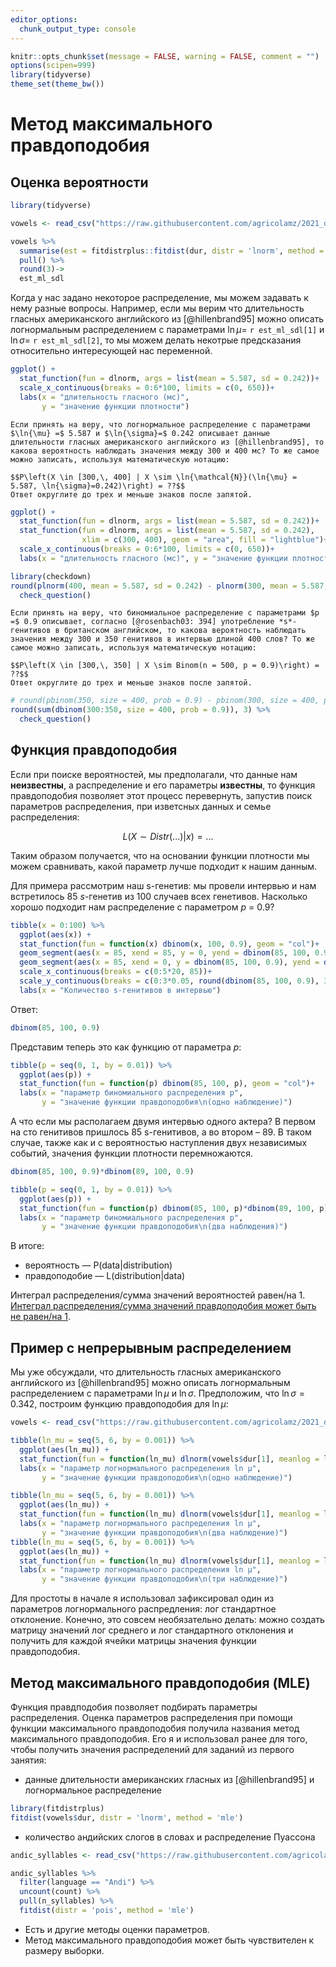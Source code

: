 ```yaml
---
editor_options: 
  chunk_output_type: console
---
```


```r
knitr::opts_chunk$set(message = FALSE, warning = FALSE, comment = "")
options(scipen=999)
library(tidyverse)
theme_set(theme_bw())
```

# Метод максимального правдоподобия

## Оценка вероятности

```r
library(tidyverse)
```

```r
vowels <- read_csv("https://raw.githubusercontent.com/agricolamz/2021_da4l/master/data/phonTools_hillenbrand_1995.csv") 

vowels %>% 
  summarise(est = fitdistrplus::fitdist(dur, distr = 'lnorm', method = 'mle')$estimate) %>% 
  pull() %>% 
  round(3)->
  est_ml_sdl
```

Когда у нас задано некоторое распределение, мы можем задавать к нему разные вопросы. Например, если мы верим что длительность гласных американского английского из [@hillenbrand95] можно описать логнормальным распределением с параметрами $\ln{\mu} =$ `r est_ml_sdl[1]` и $\ln{\sigma} =$ `r est_ml_sdl[2]`, то мы можем делать некотрые предсказания относительно интересующей нас переменной. 

```r
ggplot() + 
  stat_function(fun = dlnorm, args = list(mean = 5.587, sd = 0.242))+
  scale_x_continuous(breaks = 0:6*100, limits = c(0, 650))+
  labs(x = "длительность гласного (мс)",
       y = "значение функции плотности")
```


```block
Если принять на веру, что логнормальное распределение с параметрами $\ln{\mu} =$ 5.587 и $\ln{\sigma}=$ 0.242 описывает данные длительности гласных американского английского из [@hillenbrand95], то какова вероятность наблюдать значения между 300 и 400 мс? То же самое можно записать, используя математическую нотацию:

$$P\left(X \in [300,\, 400] | X \sim \ln{\mathcal{N}}(\ln{\mu} = 5.587, \ln{\sigma}=0.242)\right) = ??$$
Ответ округлите до трех и меньше знаков после запятой.

```

```r
ggplot() + 
  stat_function(fun = dlnorm, args = list(mean = 5.587, sd = 0.242))+
  stat_function(fun = dlnorm, args = list(mean = 5.587, sd = 0.242), 
                xlim = c(300, 400), geom = "area", fill = "lightblue")+
  scale_x_continuous(breaks = 0:6*100, limits = c(0, 650))+
  labs(x = "длительность гласного (мс)", y = "значение функции плотности")
```

```r
library(checkdown)
round(plnorm(400, mean = 5.587, sd = 0.242) - plnorm(300, mean = 5.587, sd = 0.242), 3) %>% 
  check_question()
```


```block
Если принять на веру, что биномиальное распределение с параметрами $p =$ 0.9 описывает, согласно [@rosenbach03: 394] употребление *s*-генитивов в британском английском, то какова вероятность наблюдать значения между 300 и 350 генитивов в интервью длиной 400 слов? То же самое можно записать, используя математическую нотацию:

$$P\left(X \in [300,\, 350] | X \sim Binom(n = 500, p = 0.9)\right) = ??$$
Ответ округлите до трех и меньше знаков после запятой.
```

```r
# round(pbinom(350, size = 400, prob = 0.9) - pbinom(300, size = 400, prob = 0.9), 3)
round(sum(dbinom(300:350, size = 400, prob = 0.9)), 3) %>% 
  check_question()
```

## Функция правдоподобия

Если при поиске вероятностей, мы предполагали, что данные нам **неизвестны**, а распределение и его параметры **известны**, то функция правдоподобия позволяет этот процесс перевернуть, запустив поиск параметров распределения, при изветсных данных и семье распределения:

$$L\left(X \sim Distr(...)|x\right) = ...$$

Таким образом получается, что на основании функции плотности мы можем сравнивать, какой параметр лучше подходит к нашим данным.

Для примера рассмотрим наш s-генетив: мы провели интервью и нам встретилось 85 *s*-генетив из 100 случаев всех генетивов. Насколько хорошо подходит нам распределение с параметром *p* = 0.9?

```r
tibble(x = 0:100) %>% 
  ggplot(aes(x)) +
  stat_function(fun = function(x) dbinom(x, 100, 0.9), geom = "col")+
  geom_segment(aes(x = 85, xend = 85, y = 0, yend = dbinom(85, 100, 0.9)), color = "red")+
  geom_segment(aes(x = 85, xend = 0, y = dbinom(85, 100, 0.9), yend = dbinom(85, 100, 0.9)), color = "red", arrow = arrow(length = unit(0.02, "npc")))+
  scale_x_continuous(breaks = c(0:5*20, 85))+
  scale_y_continuous(breaks = c(0:3*0.05, round(dbinom(85, 100, 0.9), 3)))+
  labs(x = "Количество s-генитивов в интервью")
```

Ответ:

```r
dbinom(85, 100, 0.9)
```

Представим теперь это как функцию от параметра *p*:

```r
tibble(p = seq(0, 1, by = 0.01)) %>% 
  ggplot(aes(p)) +
  stat_function(fun = function(p) dbinom(85, 100, p), geom = "col")+
  labs(x = "параметр биномиального распределения p",
       y = "значение функции правдоподобия\n(одно наблюдение)")
```

А что если мы располагаем двумя интервью одного актера? В первом на сто генитивов пришлось 85 s-генитивов, а во втором -- 89. В таком случае, также как и с вероятностью наступления двух независимых событий, значения функции плотности перемножаются.

```r
dbinom(85, 100, 0.9)*dbinom(89, 100, 0.9)
```


```r
tibble(p = seq(0, 1, by = 0.01)) %>% 
  ggplot(aes(p)) +
  stat_function(fun = function(p) dbinom(85, 100, p)*dbinom(89, 100, p), geom = "col")+
  labs(x = "параметр биномиального распределения p",
       y = "значение функции правдоподобия\n(два наблюдения)")
```

В итоге:

* вероятность --- P(data|distribution)
* правдоподобие --- L(distribution|data)

Интеграл распределения/сумма значений вероятностей равен/на 1. [Интеграл распределения/сумма значений правдоподобия может быть не равен/на 1](https://stats.stackexchange.com/a/31241/225843).

## Пример с непрерывным распределением

Мы уже обсуждали, что длительность гласных американского английского из [@hillenbrand95] можно описать логнормальным распределением с параметрами $\ln\mu$  и $\ln\sigma$. Предположим, что $\ln\sigma = 0.342$, построим функцию правдоподобия для $\ln\mu$:

```r
vowels <- read_csv("https://raw.githubusercontent.com/agricolamz/2021_da4l/master/data/phonTools_hillenbrand_1995.csv") 

tibble(ln_mu = seq(5, 6, by = 0.001)) %>% 
  ggplot(aes(ln_mu)) + 
  stat_function(fun = function(ln_mu) dlnorm(vowels$dur[1], meanlog = ln_mu, sdlog = 0.242))+
  labs(x = "параметр логнормального распределения ln μ",
       y = "значение функции правдоподобия\n(одно наблюдение)")

tibble(ln_mu = seq(5, 6, by = 0.001)) %>% 
  ggplot(aes(ln_mu)) + 
  stat_function(fun = function(ln_mu) dlnorm(vowels$dur[1], meanlog = ln_mu, sdlog = 0.242)*dlnorm(vowels$dur[2], meanlog = ln_mu, sdlog = 0.242))+
  labs(x = "параметр логнормального распределения ln μ",
       y = "значение функции правдоподобия\n(два наблюдение)")
tibble(ln_mu = seq(5, 6, by = 0.001)) %>% 
  ggplot(aes(ln_mu)) + 
  stat_function(fun = function(ln_mu) dlnorm(vowels$dur[1], meanlog = ln_mu, sdlog = 0.242)*dlnorm(vowels$dur[2], meanlog = ln_mu, sdlog = 0.242)*dlnorm(vowels$dur[3], meanlog = ln_mu, sdlog = 0.242))+
  labs(x = "параметр логнормального распределения ln μ",
       y = "значение функции правдоподобия\n(три наблюдение)")
```

Для простоты в начале я использовал зафиксировал один из параметров логнормального распредления: лог стандартное отклонение. Конечно, это совсем необязательно делать: можно создать матрицу значений лог среднего и лог стандартного отклонения и получить для каждой ячейки матрицы значения функции правдоподобия.

## Метод максимального правдоподобия (MLE)

Функция правдподобия позволяет подбирать параметры распределения. Оценка параметров распределения при помощи функции максимального правдоподобия получила названия метод максимального правдоподобия. Его я и использовал ранее для того, чтобы получить значения распределений для заданий из первого занятия:

* данные длительности американских гласных из [@hillenbrand95] и логнормальное распределение
```r
library(fitdistrplus)
fitdist(vowels$dur, distr = 'lnorm', method = 'mle')
```

* количество андийских слогов в словах и распределение Пуассона
```r
andic_syllables <- read_csv("https://raw.githubusercontent.com/agricolamz/2021_da4l/master/data/andic_syllables.csv") 

andic_syllables %>% 
  filter(language == "Andi") %>% 
  uncount(count) %>% 
  pull(n_syllables) %>% 
  fitdist(distr = 'pois', method = 'mle')
```

* Есть и другие методы оценки параметров.
* Метод максимального правдоподобия может быть чувствителен к размеру выборки.
